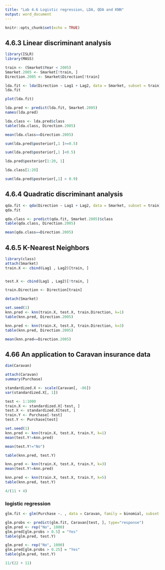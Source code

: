 ---
title: "Lab 4.6 Logistic regression, LDA, QDA and KNN"
output: word_document
---

```{r setup, include=FALSE}
knitr::opts_chunk$set(echo = TRUE)
```
## 4.6.3 Linear discriminant analysis
```{r}
library(ISLR)
library(MASS)
```
```{r}
train <- (Smarket$Year < 2005)
Smarket.2005 <- Smarket[!train, ]
Direction.2005 <- Smarket$Direction[!train]
```


```{r}
lda.fit <- lda(Direction ~ Lag1 + Lag2, data = Smarket, subset = train)
lda.fit
```
```{r}
plot(lda.fit)
```

```{r}
lda.pred <- predict(lda.fit, Smarket.2005)
names(lda.pred)
```
```{r}
lda.class <- lda.pred$class
table(lda.class, Direction.2005)
```
```{r}
mean(lda.class==Direction.2005)
```
```{r}
sum(lda.pred$posterior[,1 ]>=0.5)
```
```{r}
sum(lda.pred$posterior[,1 ]<0.5)
```
```{r}
lda.pred$posterior[1:20, 1]
```
```{r}
lda.class[1:20]
```
```{r}
sum(lda.pred$posterior[,1] > 0.9)
```
## 4.6.4 Quadratic discriminant analysis
```{r}
qda.fit <- qda(Direction ~ Lag1 + Lag2, data = Smarket, subset = train)
qda.fit
```
```{r}
qda.class <- predict(qda.fit, Smarket.2005)$class
table(qda.class, Direction.2005)
```
```{r}
mean(qda.class==Direction.2005)
```

## 4.6.5 K-Nearest Neighbors
```{r}
library(class)
attach(Smarket)
train.X <- cbind(Lag1 , Lag2)[train, ]


test.X <- cbind(Lag1 , Lag2)[!train, ]

train.Direction <- Direction[train]

detach(Smarket)
```
```{r}
set.seed(1)
knn.pred <- knn(train.X, test.X, train.Direction, k=1)
table(knn.pred, Direction.2005)
```
```{r}
knn.pred <- knn(train.X, test.X, train.Direction, k=3)
table(knn.pred, Direction.2005)
```
```{r}
mean(knn.pred==Direction.2005)
```

## 4.66 An application to Caravan insurance data
```{r}
dim(Caravan)
```
```{r}
attach(Caravan)
summary(Purchase)
```
```{r}
standardized.X <- scale(Caravan[, -86])
var(standardized.X[, 1])
```
```{r}
test <- 1:1000
train.X <- standardized.X[-test, ]
test.X <- standardized.X[test, ]
train.Y <- Purchase[-test]
test.Y <- Purchase[test]
```

```{r}
set.seed(1)
knn.pred <- knn(train.X, test.X, train.Y, k=1)
mean(test.Y!=knn.pred)
```
```{r}
mean(test.Y!="No")
```
```{r}
table(knn.pred, test.Y)
```
```{r}
knn.pred <- knn(train.X, test.X, train.Y, k=3)
mean(test.Y!=knn.pred)
```
```{r}
knn.pred <- knn(train.X, test.X, train.Y, k=5)
table(knn.pred, test.Y)
```
```{r}
4/(11 + 4)
```
### logistic regression
```{r}
glm.fit <- glm(Purchase ~. , data = Caravan, family = binomial, subset = -test)

glm.probs <- predict(glm.fit, Caravan[test, ], type="response")
glm.pred <- rep("No", 1000)
glm.pred[glm.probs > 0.5] = "Yes"
table(glm.pred, test.Y)
```
```{r}
glm.pred <- rep("No", 1000)
glm.pred[glm.probs > 0.25] = "Yes"
table(glm.pred, test.Y)
```
```{r}
11/(22 + 11)
```

